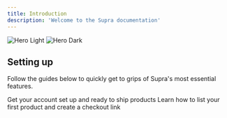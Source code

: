 ```yaml
---
title: Introduction
description: 'Welcome to the Supra documentation'
---
```


<img
  className='block dark:hidden'
  src='/images/hero-light.svg'
  alt='Hero Light'
/>
<img
  className='hidden dark:block'
  src='/images/hero-dark.svg'
  alt='Hero Dark'
/>

## Setting up

Follow the guides below to quickly get to grips of Supra's most essential features.

<CardGroup cols={2}>
  <Card title='Quickstart' icon='pen-to-square' href='/quickstart'>
    Get your account set up and ready to ship products
  </Card>
  <Card title='Listing Products' icon='box' href='/products'>
    Learn how to list your first product and create a checkout link
  </Card>
</CardGroup>
